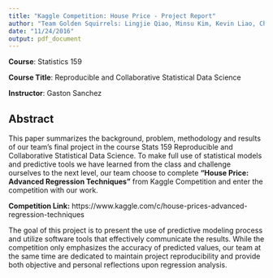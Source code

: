 ```yaml
---
title: "Kaggle Competition: House Price - Project Report"
author: "Team Golden Squirrels: Lingjie Qiao, Minsu Kim, Kevin Liao, Cheng Peng"
date: "11/24/2016"
output: pdf_document
---
```


**Course**: Statistics 159

**Course Title**: Reproducible and Collaborative Statistical Data Science

**Instructor**: Gaston Sanchez


## Abstract

This paper summarizes the background, problem, methodology and results of our team's final project in the course Stats 159 Reproducible and Collaborative Statistical Data Science. To make full use of statistical models and predictive tools we have learned from the class and challenge ourselves to the next level, our team choose to complete **"House Price: Advanced Regression Techniques"** from Kaggle Competition and enter the competition with our work. 

**Competition Link:** https://www.kaggle.com/c/house-prices-advanced-regression-techniques

The goal of this project is to present the use of predictive modeling process and utilize software tools that effectively communicate the results. While the competition only emphasizes the accuracy of predicted values, our team at the same time are dedicated to maintain project reproducibility and provide both objective and personal reflections upon regression analysis.

